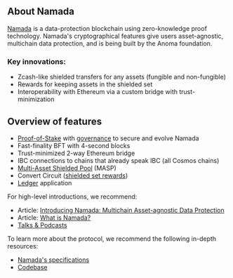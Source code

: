 
<DocsAscii/>

## About Namada

[Namada](https://namada.net/) is a data-protection blockchain using zero-knowledge proof technology.
Namada's cryptographical features give users asset-agnostic, multichain data protection, and is being built by the Anoma foundation.

### Key innovations:

- Zcash-like shielded transfers for any assets (fungible and non-fungible)
- Rewards for keeping assets in the shielded set
- Interoperability with Ethereum via a custom bridge with trust-minimization

## Overview of features

- [Proof-of-Stake](./operators/validators/proof-of-stake.mdx) with [governance](./users/governance.mdx) to secure and evolve Namada
- Fast-finality BFT with 4-second blocks
- Trust-minimized 2-way Ethereum bridge
- IBC connections to chains that already speak IBC (all Cosmos chains)
- [Multi-Asset Shielded Pool](./users/shielded-accounts/shielded-transfers.mdx) (MASP)
- Convert Circuit ([shielded set rewards](./users/shielded-accounts/shielded-rewards.mdx))
- [Ledger](./users/wallet/hardware-wallet.mdx) application

For high-level introductions, we recommend:

- Article: [Introducing Namada: Multichain Asset-agnostic Data Protection](https://namada.net/blog/introducing-namada-multichain-asset-agnostic-data-protection)
- Article: [What is Namada?](https://blog.namada.net/what-is-namada/)
- [Talks & Podcasts](https://namada.net/talks)

To learn more about the protocol, we recommend the following in-depth resources:

- [Namada's specifications](https://specs.namada.net)
- [Codebase](https://github.com/anoma/namada)
